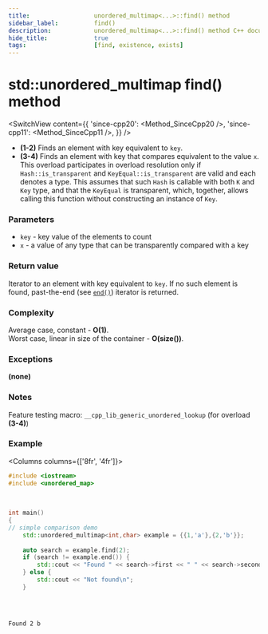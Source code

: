 ```yaml
---
title:					unordered_multimap<...>::find() method
sidebar_label:			find()
description:			unordered_multimap<...>::find() method C++ documentation
hide_title:				true
tags:					[find, existence, exists]
---
```



<!----------------- Codes ---------------------->

<!-- find() -->

# std::unordered_multimap find() method

<SwitchView content={{
    'since-cpp20': <Method_SinceCpp20 />,
    'since-cpp11': <Method_SinceCpp11 />,
    }} />

 - **(1-2)** Finds an element with key equivalent to `key`.
 - **(3-4)** Finds an element with key that compares equivalent to the value `x`.
    This overload participates in overload resolution only if `Hash::is_transparent` and `KeyEqual::is_transparent` are valid and each denotes a type.
    This assumes that such `Hash` is callable with both `K` and `Key` type, and that the `KeyEqual` is transparent, which, together, allows calling this function without constructing an instance of `Key`.

### Parameters

 - `key` - key value of the elements to count
 - `x` - a value of any type that can be transparently compared with a key

### Return value

Iterator to an element with key equivalent to `key`. If no such element is found, past-the-end (see [`end()`](/docs/std/containers/unordered_multimap/end)) iterator is returned.

### Complexity

Average case, constant - **O(1)**.  
Worst case, linear in size of the container - **O(size())**.

### Exceptions

**(none)**

### Notes

Feature testing macro: `__cpp_lib_generic_unordered_lookup` (for overload **(3-4)**)

### Example

<Columns columns={['8fr', '4fr']}>
<div>

```cpp title='Main.cpp' showLineNumbers
#include <iostream>
#include <unordered_map>
 
 
 
int main()
{  
// simple comparison demo
    std::unordered_multimap<int,char> example = {{1,'a'},{2,'b'}};
 
    auto search = example.find(2);
    if (search != example.end()) {
        std::cout << "Found " << search->first << " " << search->second << '\n';
    } else {
        std::cout << "Not found\n";
    }
 
 
 
```

</div>
<div>

```plaintext title="Possible output"
Found 2 b
```

</div>
</Columns>
